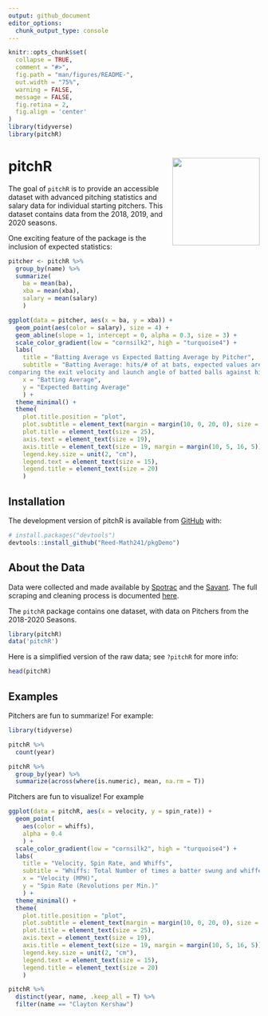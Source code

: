 ```yaml
---
output: github_document
editor_options: 
  chunk_output_type: console
---
```


<!-- README.md is generated from README.Rmd. Please edit that file -->

```r
knitr::opts_chunk$set(
  collapse = TRUE,
  comment = "#>",
  fig.path = "man/figures/README-",
  out.width = "75%",
  warning = FALSE,
  message = FALSE,
  fig.retina = 2,
  fig.align = 'center'
)
library(tidyverse)
library(pitchR)
```


# pitchR  <img src= "https://github.com/Reed-Math241/pkgGrpq/blob/master/figs/IMG_0175.png" align="right" width=175 />


<!-- badges: start -->
<!-- badges: end -->


The goal of `pitchR` is to provide an accessible dataset with advanced pitching statistics and salary data for individual starting pitchers. This dataset contains data from the 2018, 2019, and 2020 seasons.

One exciting feature of the package is the inclusion of expected statistics:


```r
pitcher <- pitchR %>%
  group_by(name) %>%
  summarize(
    ba = mean(ba),
    xba = mean(xba),
    salary = mean(salary)
    )

ggplot(data = pitcher, aes(x = ba, y = xba)) +
  geom_point(aes(color = salary), size = 4) +
  geom_abline(slope = 1, intercept = 0, alpha = 0.3, size = 3) +
  scale_color_gradient(low = "cornsilk2", high = "turquoise4") +
  labs(
    title = "Batting Average vs Expected Batting Average by Pitcher",
    subtitle = "Batting Average: hits/# of at bats, expected values are derived by
comparing the exit velocity and launch angle of batted balls against historical outcomes",
    x = "Batting Average",
    y = "Expected Batting Average"
    ) +
  theme_minimal() +
  theme(
    plot.title.position = "plot",
    plot.subtitle = element_text(margin = margin(10, 0, 20, 0), size = 19),
    plot.title = element_text(size = 25),
    axis.text = element_text(size = 19),
    axis.title = element_text(size = 19, margin = margin(10, 5, 16, 5)),
    legend.key.size = unit(2, "cm"),
    legend.text = element_text(size = 15),
    legend.title = element_text(size = 20)
    )

```

## Installation

The development version of pitchR is available from [GitHub](https://github.com/) with:

``` r
# install.packages("devtools")
devtools::install_github("Reed-Math241/pkgDemo")
```

## About the Data

Data were collected and made available by [Spotrac](https://www.spotrac.com/mlb/payroll/) and the [Savant](https://baseballsavant.mlb.com/statcast_search). The full scraping and cleaning process is documented [here](https://github.com/Reed-Math241/pkgGrpq/blob/master/data-raw/DATASET.R).

The `pitchR` package contains one dataset, with data on Pitchers from the 2018-2020 Seasons. 

```r
library(pitchR)
data('pitchR')
``` 

Here is a simplified version of the raw data; see `?pitchR` for more info: 

```r
head(pitchR)
```

## Examples

Pitchers are fun to summarize! For example:

```r
library(tidyverse)

pitchR %>% 
  count(year)

pitchR %>% 
  group_by(year) %>% 
  summarize(across(where(is.numeric), mean, na.rm = T))
```

Pitchers are fun to visualize! For example

```r

ggplot(data = pitchR, aes(x = velocity, y = spin_rate)) +
  geom_point(
    aes(color = whiffs),
    alpha = 0.4
    ) +
  scale_color_gradient(low = "cornsilk2", high = "turquoise4") +
  labs(
    title = "Velocity, Spin Rate, and Whiffs",
    subtitle = "Whiffs: Total Number of times a batter swung and whiffed on the player's pitch",
    x = "Velocity (MPH)",
    y = "Spin Rate (Revolutions per Min.)"
    ) +
  theme_minimal() +
  theme(
    plot.title.position = "plot",
    plot.subtitle = element_text(margin = margin(10, 0, 20, 0), size = 19),
    plot.title = element_text(size = 25),
    axis.text = element_text(size = 19),
    axis.title = element_text(size = 19, margin = margin(10, 5, 16, 5)),
    legend.key.size = unit(2, "cm"),
    legend.text = element_text(size = 15),
    legend.title = element_text(size = 20)
    )

```



```r
pitchR %>% 
  distinct(year, name, .keep_all = T) %>% 
  filter(name == "Clayton Kershaw")
```






